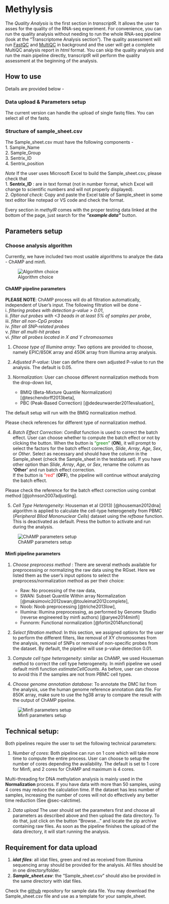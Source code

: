 # Methylysis {#sec-methylysis}
The *Quality Analysis* is the first section in *transcriptR*. It allows the user to asses for the quality of the RNA-seq experiment. For convenience, you can run the quality analysis without needing to run the whole RNA-seq pipeline (look at the "Transcriptome Analysis section"). The quality assessment will run [FastQC](https://www.bioinformatics.babraham.ac.uk/projects/fastqc/) and [MultiQC](https://multiqc.info/) in background and the user will get a complete MultiQC analysis report in *html* format. You can skip the quality analysis and run the main pipeline directly, transcriptR will perform the quality assessment at the beginning of the analysis.

## How to use
Details are provided below -

### Data upload & Parameters setup
The current version can handle the upload of single fastq files. You can select all of the fastq.

### Structure of sample_sheet.csv
The Sample_sheet.csv must have the following components - \
1. Sample_Name \
2. Sample_Group \
3. Sentrix_ID \
4. Sentrix_position

::: {.callout-warning}
*Note* If the user uses Microsoft Excel to build the Sample_sheet.csv, please check that \
1. **Sentrix_ID** : are in text format (not in number format, which Excel will change to scientific numbers and will not properly displayed). \
2. *Optional check*: Copy and paste the Excel table of Sample_sheet in some text editor like notepad or VS code and check the format.
:::

Every section in *methylR* comes with the proper testing data linked at the bottom of the page, just search for the ***"example data"*** button.

## Parameters setup

### Choose analysis algorithm
Currently, we have included two most usable algorithms to analyze the data - ChAMP and minfi. \

![Algorithm choice](_images/methylysis_01.png)

#### **ChAMP pipeline parameters**

::: {.callout-note}
**PLEASE NOTE**: ChAMP process will do all filtration automatically, independent of User's input. The following filtration will be done - \
i. *filtering probes with detection p-value > 0.01*, \
ii. *filter out probes with <3 beads in at least 5% of samples per probe*, \
iii. *filter all non-CpG probes* \
iv. *filter all SNP-related probes* \
v. *filter all multi-hit probes* \
vi. *filter all probes located in X and Y chromosomes*
:::

1. *Choose type of Illumina array*: Two options are provided to choose, namely EPIC/850K array and 450K array from Illumina array analysis.

2. *Adjusted P-value*: User can define there own adjusted P-value to run the analysis. The default is 0.05.

3. *Normalization*: User can choose different normalization methods from the drop-down list,
    - BMIQ (Beta-Mixture Quantile Normalization) [@teschendorff2013beta],
    - PBC (Peak-Based Correction) [@dedeurwaerder2011evaluation],

The default setup will run with the BMIQ normalization method. 

:::{.callout-tip}
Please check references for different type of normalization method. 
:::

4. *Batch Effect Correction*: *ComBat* function is used to correct the batch effect. User can choose whether to compute the batch effect or not by clicking the button. When the button is ["green"]{style="color: green;"} \textcolor{green}{green} (**ON**), it will prompt to select the factors for the batch effect correction, *Slide*, *Array*, *Age*, *Sex*, or *Other*. Select as necessary and should have the column in the Sample_sheet (check the Sample_sheet in the testdata set). If you have other option than *Slide*, *Array*, *Age*, or *Sex*, rename the column as **'Other'** and run batch effect correction. \
If the button is ["red"]{style="color: red;"} \textcolor{red}{red} (**OFF**), the pipeline will continue without analyzing the batch effect. 

:::{.callout-tip}
Please check the reference for the batch effect correction using combat method [@johnson2007adjusting].
:::

5. *Cell Type Heterogeneity*: Houseman et al (2013) [@houseman2012dna] algorithm is applied to calculate the cell-type heterogeneity from PBMC (*Peripheral Bllod Mononuclear Cells*) dataset using the *refbase* function. This is deactivated as default. Press the button to activate and run during the analysis. \

![ChAMP parameters setup](_images/methylysis_02.png)

#### **Minfi pipeline parameters**

1. *Choose preprocess method* : There are several methods available for preprocessing or normalizing the raw data using the RGset. Here we listed them as the user's input options to select the preprocess/normalization method as per their choice:
    - Raw: No processing of the raw data,
    - SWAN: Subset Quantile Within array Normalization [@maksimovic2012swan;@touleimat2012complete],
    - Noob: Noob preprocessing [@triche2013low],
    - Illumina: Illumina preprocessing, as performed by Genome Studio (reverse engineered by minfi authors) [@aryee2014minfi]
    - Funnorm: Functional normalization [@fortin2014functional]

2. *Select filtration method*: In this section, we assigned options for the user to perform the different filters, like removal of XY chromosomes from the analysis, removal of SNPs or removal of non-specific probes from the dataset. By default, the pipeline will use p-value detection 0.01.

3. *Compute cell type heterogeneity*: similar as ChAMP, we used Houseman method to correct the cell type heterogeneity. In minfi pipeline we used default minfi function *estimateCellCounts*. As before, user can choose to avoid this if the samples are not from PBMC cell types.

4. *Choose genome annotation database*: To annotate the DMC list from the analysis, use the human genome reference annotation data file. For 850K array, make sure to use the hg38 array to compare the result with the output of ChAMP pipeline. \

![Minfi parameters setup](_images/methylysis_03.png)

## Technical setup:
Both pipelines require the user to set the following technical parameters:

1. *Number of cores*: Both pipeline can run on 1 core which will take more time to compute the entire process. User can choose to setup the number of cores depending the availability. The default is set to 1 core for Minfi, and 2 cores for ChAMP and maximum is 4 cores.

::: {.callout-note}
Multi-threading for DNA methylation analysis is mainly used in the **Normalization** process. If you have data with more than 50 samples, using 4 cores may reduce the calculation time. If the dataset has less number of samples, increasing the number of cores will not do effectively any better time reduction (See @sec-calctime).
:::

2. *Data upload*
The user should set the parameters first and choose all parameters as described above and then upload the data directory. To do that, just click on the button "Browse..." and locate the zip archive containing raw files. As soon as the pipeline finishes the upload of the data directory, it will start running the analysis.

## Requirement for data upload
1. ***idat files***: all idat files, green and red as received from Illumina sequencing array should be provided for the analysis. All files should be in one directory/folder.
2. ***Sample_sheet.csv***: the "Sample_sheet.csv" should also be provided in the same directory with idat files.

::: {.callout-tip}
Check the [github](https://github.com/JD2112/methylr/tree/main/data) repository for sample data file. You may download the Sample_sheet.csv file and use as a template for your sample_sheet.
:::